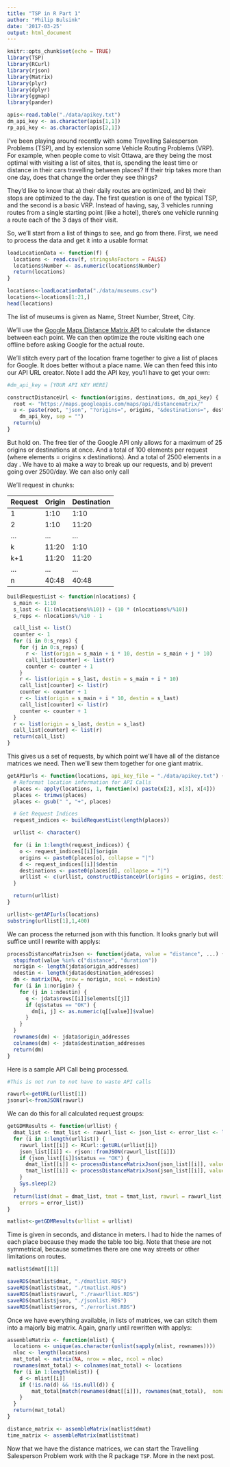 ```yaml
---
title: "TSP in R Part 1"
author: "Philip Bulsink"
date: '2017-03-25'
output: html_document
---
```


```r
knitr::opts_chunk$set(echo = TRUE)
library(TSP)
library(RCurl)
library(rjson)
library(Matrix)
library(plyr)
library(dplyr)
library(ggmap)
library(pander)

apis<-read.table("./data/apikey.txt")
dm_api_key <- as.character(apis[1,1])
rp_api_key <- as.character(apis[2,1])
```

I've been playing around recently with some Travelling Salesperson Problems (TSP), and by extension some Vehicle Routing Problems (VRP). For example, when people come to visit Ottawa, are they being the most optimal with visiting a list of sites, that is, spending the least time or distance in their cars travelling between places? If their trip takes more than one day, does that change the order they see things?

They'd like to know that a) their daily routes are optimized, and b) their stops are optimized to the day. The first question is one of the typical TSP, and the second is a basic VRP. Instead of having, say, 3 vehicles running routes from a single starting point (like a hotel), there's one vehicle running a route each of the 3 days of their visit.

So, we'll start from a list of things to see, and go from there. First, we need to process the data and get it into a usable format

```r
loadLocationData <- function(f) {
  locations <- read.csv(f, stringsAsFactors = FALSE)
  locations$Number <- as.numeric(locations$Number)
  return(locations)
}

locations<-loadLocationData("./data/museums.csv")
locations<-locations[1:21,]
head(locations)
```

The list of museums is given as Name, Street Number, Street, City. 

We'll use the [Google Maps Distance Matrix API](https://developers.google.com/maps/documentation/distance-matrix/) to calculate the distance between each point. We can then optimize the route visiting each one offline before asking Google for the actual route. 

We'll stitch every part of the location frame together to give a list of places for Google. It does better without a place name. We can then feed this into our API URL creator. Note I add the API key, you'll have to get your own:

```r
#dm_api_key = [YOUR API KEY HERE]

constructDistanceUrl <- function(origins, destinations, dm_api_key) {
  root <- "https://maps.googleapis.com/maps/api/distancematrix/"
  u <- paste(root, "json", "?origins=", origins, "&destinations=", destinations, "&key=",
    dm_api_key, sep = "")
  return(u)
}
```

But hold on. The free tier of the Google API only allows for a maximum of 25 origins or destinations at once. And a total of 100 elements per request (where elements = origins x destinations). And a total of 2500 elements in a day . We have to a) make a way to break up our requests, and b) prevent going over 2500/day.  We can also only call 

We'll request in chunks:

| Request | Origin | Destination |
|---------|--------|-------------|
| 1 | 1:10 | 1:10 |
| 2 | 1:10 | 11:20 |
| ... | ... | ... |
| k | 11:20 | 1:10 |
| k+1 | 11:20 | 11:20 |
| ... | ... | ... |
| n | 40:48 | 40:48 |

```r
buildRequestList <- function(nlocations) {
  s_main <- 1:10
  s_last <- (1:(nlocations%%10)) + (10 * (nlocations%/%10))
  s_reps <- nlocations%/%10 - 1

  call_list <- list()
  counter <- 1
  for (i in 0:s_reps) {
    for (j in 0:s_reps) {
      r <- list(origin = s_main + i * 10, destin = s_main + j * 10)
      call_list[counter] <- list(r)
      counter <- counter + 1
    }
    r <- list(origin = s_last, destin = s_main + i * 10)
    call_list[counter] <- list(r)
    counter <- counter + 1
    r <- list(origin = s_main + i * 10, destin = s_last)
    call_list[counter] <- list(r)
    counter <- counter + 1
  }
  r <- list(origin = s_last, destin = s_last)
  call_list[counter] <- list(r)
  return(call_list)
}
```

This gives us a set of requests, by which point we'll have all of the distance matrices we need. Then we'll sew them together for one giant matrix.

```r
getAPIurls <- function(locations, api_key_file = "./data/apikey.txt") {
  # Reformat location information for API Calls
  places <- apply(locations, 1, function(x) paste(x[2], x[3], x[4]))
  places <- trimws(places)
  places <- gsub(" ", "+", places)

  # Get Request Indices
  request_indices <- buildRequestList(length(places))

  urllist <- character()

  for (i in 1:length(request_indices)) {
    o <- request_indices[[i]]$origin
    origins <- paste0(places[o], collapse = "|")
    d <- request_indices[[i]]$destin
    destinations <- paste0(places[d], collapse = "|")
    urllist <- c(urllist, constructDistanceUrl(origins = origins, destinations = destinations))
  }

  return(urllist)
}

urllist<-getAPIurls(locations)
substring(urllist[1],1,400)
```

We can process the returned json with this function. It looks gnarly but will suffice until I rewrite with applys:
```r
processDistanceMatrixJson <- function(jdata, value = "distance", ...) {
  stopifnot(value %in% c("distance", "duration"))
  norigin <- length(jdata$origin_addresses)
  ndestin <- length(jdata$destination_addresses)
  dm <- matrix(NA, nrow = norigin, ncol = ndestin)
  for (i in 1:norigin) {
    for (j in 1:ndestin) {
      q <- jdata$rows[[i]]$elements[[j]]
      if (q$status == "OK") {
        dm[i, j] <- as.numeric(q[[value]]$value)
      }
    }
  }
  rownames(dm) <- jdata$origin_addresses
  colnames(dm) <- jdata$destination_addresses
  return(dm)
}
```

Here is a sample API Call being processed.
```r
#This is not run to not have to waste API calls

rawurl<-getURL(urllist[1])
jsonurl<-fromJSON(rawurl)
```

We can do this for all calculated request groups:
```r
getGDMResults <- function(urllist) {
  dmat_list <- tmat_list <- rawurl_list <- json_list <- error_list <- list(rep(NA, length(urllist)))
  for (i in 1:length(urllist)) {
    rawurl_list[[i]] <- RCurl::getURL(urllist[i])
    json_list[[i]] <- rjson::fromJSON(rawurl_list[[i]])
    if (json_list[[i]]$status == "OK") {
      dmat_list[[i]] <- processDistanceMatrixJson(json_list[[i]], value = "distance")
      tmat_list[[i]] <- processDistanceMatrixJson(json_list[[i]], value = "duration")
    }
    Sys.sleep(2)
  }
  return(list(dmat = dmat_list, tmat = tmat_list, rawurl = rawurl_list, json = json_list,
    errors = error_list))
}

matlist<-getGDMResults(urllist = urllist)
```

Time is given in seconds, and distance in meters. I had to hide the names of each place because they made the table too big. Note that these are not symmetrical, because sometimes there are one way streets or other limitations on routes. 

```r
matlist$dmat[[1]]
```

```r
saveRDS(matlist$dmat, "./dmatlist.RDS")
saveRDS(matlist$tmat, "./tmatlist.RDS")
saveRDS(matlist$rawurl, "./rawurllist.RDS")
saveRDS(matlist$json, "./jsonlist.RDS")
saveRDS(matlist$errors, "./errorlist.RDS")
```

Once we have everything available, in lists of matrices, we can stitch them into a majorly big matrix. Again, gnarly until rewritten with applys:
```r
assembleMatrix <- function(mlist) {
  locations <- unique(as.character(unlist(sapply(mlist, rownames))))
  nloc <- length(locations)
  mat_total <- matrix(NA, nrow = nloc, ncol = nloc)
  rownames(mat_total) <- colnames(mat_total) <- locations
  for (i in 1:length(mlist)) {
    d <- mlist[[i]]
    if (!is.na(d) && !is.null(d)) {
        mat_total[match(rownames(dmat[[i]]), rownames(mat_total),  nomatch=0), match(colnames(dmat[[i]]), colnames(mat_total), nomatch = 0)]<-dmat[[i]]
    }
  }
  return(mat_total)
}

distance_matrix <- assembleMatrix(matlist$dmat)
time_matrix <- assembleMatrix(matlist$tmat)
```

Now that we have the distance matrices, we can start the Travelling Salesperson Problem work with the R package `TSP`. More in the next post.
